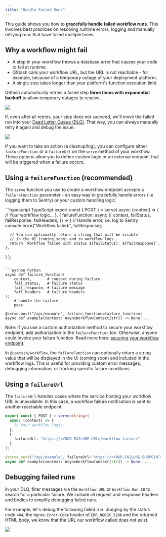 ```yaml
---
title: "Handle Failed Runs"
---
```


This guide shows you how to **gracefully handle failed workflow runs**. This involves best practices on resolving runtime errors, logging and manually retrying runs that have failed multiple times.

## Why a workflow might fail

- A step in your workflow throws a database error that causes your code to fail at runtime.
- QStash calls your workflow URL, but the URL is not reachable - for example, because of a temporary outage of your deployment platform.
- A single step takes longer than your platform's function execution limit.

QStash automatically retries a failed step **three times with exponential backoff** to allow temporary outages to resolve.

<Frame caption="A failed step is automatically retried three times">
  <img src="/img/qstash-workflow/automatic_retry.png" />
</Frame>

If, even after all retries, your step does not succeed, we'll move the failed run into your [Dead Letter Queue (DLQ)](/qstash/howto/handling-failures#dead-letter-queue). That way, you can always manually retry it again and debug the issue.

<Frame caption="Manually retry from the Dead-Letter-Queue (DLQ)">
  <img src="/img/qstash-workflow/workflow_dlq.png" />
</Frame>

If you want to take an action (a cleanup/log), you can configure either `failureFunction` or a `failureUrl` on the `serve` method of your workflow.
These options allow you to define custom logic or an external endpoint that will be triggered when a failure occurs.

## Using a `failureFunction` (recommended)

The `serve` function you use to create a workflow endpoint accepts a `failureFunction` parameter - an easy way to gracefully handle errors (i.e. logging them to Sentry) or your custom handling logic.


<CodeGroup>
```typescript TypeScript
export const { POST } = serve<string>(
  async (context) => {
    // Your workflow logic...
  },
  {
    failureFunction: async ({
      context,
      failStatus,
      failResponse,
      failHeaders,
    }) => {
      // Handle error, i.e. log to Sentry
      console.error("Workflow failed:", failResponse);
      
      // You can optionally return a string that will be visible
      // in the UI (coming soon) and in workflow logs
      return `Workflow failed with status ${failStatus}: ${failResponse}`;
    },
  }
);
```

```python Python
async def failure_function(
    context,       # context during failure
    fail_status,   # failure status
    fail_response, # failure message
    fail_headers   # failure headers
):
    # handle the failure
    pass

@serve.post("/api/example", failure_function=failure_function)
async def example(context: AsyncWorkflowContext[str]) -> None: ...
```

</CodeGroup>

Note: If you use a custom authorization method to secure your workflow endpoint, add authorization to the `failureFunction` too. Otherwise, anyone could invoke your failure function. Read more here: [securing your workflow endpoint](/workflow/howto/security).

In `@upstash/workflow`, the `failureFunction` can optionally return a string value that will be displayed in the UI (coming soon) and included in the workflow logs. This is useful for providing custom error messages, debugging information, or tracking specific failure conditions.

## Using a `failureUrl`

The `failureUrl` handles cases where the service hosting your workflow URL is unavailable. In this case, a workflow failure notification is sent to another reachable endpoint.

<CodeGroup>

```typescript TypeScript
export const { POST } = serve<string>(
  async (context) => {
    // Your workflow logic...
  },
  {
    failureUrl: "https://<YOUR_FAILURE_URL>/workflow-failure",
  }
);
```

```python Python
@serve.post("/api/example", failureUrl="https://<YOUR-FAILURE-ENDPOINT>/...")
async def example(context: AsyncWorkflowContext[str]) -> None: ...
```

</CodeGroup>

## Debugging failed runs

In your DLQ, filter messages via the `Workflow URL` or `Workflow Run ID` to search for a particular failure. We include all request and response headers and bodies to simplify debugging failed runs.

For example, let's debug the following failed run. Judging by the status code `404`, the `Ngrok-Error-Code` header of `ERR_NGROK_3200` and the returned HTML body, we know that the URL our workflow called does not exist.

<Frame>
  <img src="/img/qstash-workflow/workflow_dlq_debug.png" />
</Frame>
